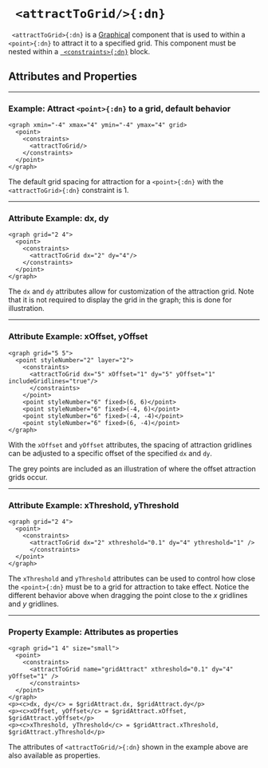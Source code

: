 


# ` <attractToGrid/>{:dn}`

` <attractToGrid>{:dn}` is a [Graphical](../document_structure/essentialConcepts#component-types) component that 
is used to within a ` <point>{:dn}` to attract it to a specified grid. This component must be
nested within a [` <constraints>{:dn}`](constraints.mdx) block. 

## Attributes and Properties 
 <AttrDisplay name='attractToGrid'/> 
 <PropDisplay name='attractToGrid'/>


---

### Example: Attract `<point>{:dn}` to a grid, default behavior
```doenet-example
<graph xmin="-4" xmax="4" ymin="-4" ymax="4" grid>
  <point>
    <constraints>
      <attractToGrid/>
    </constraints>
  </point>
</graph>
```

The default grid spacing for attraction for a `<point>{:dn}` with 
the `<attractToGrid>{:dn}` constraint is 1.


---

### Attribute Example: dx, dy
```doenet-example
<graph grid="2 4">
  <point>
    <constraints>
      <attractToGrid dx="2" dy="4"/>
    </constraints>
  </point>
</graph>
```

The `dx` and `dy` attributes allow for customization of the attraction grid. 
Note that it is not required to display the grid in the graph; this is done for illustration.


---

### Attribute Example: xOffset, yOffset
```doenet-editor-horiz
<graph grid="5 5">
  <point styleNumber="2" layer="2">
    <constraints>
      <attractToGrid dx="5" xOffset="1" dy="5" yOffset="1" includeGridlines="true"/>
      </constraints>
    </point>
    <point styleNumber="6" fixed>(6, 6)</point>
    <point styleNumber="6" fixed>(-4, 6)</point>
    <point styleNumber="6" fixed>(-4, -4)</point>
    <point styleNumber="6" fixed>(6, -4)</point>
</graph>
```

With the `xOffset` and `yOffset` attributes, the spacing of attraction gridlines can be adjusted to a 
specific offset of the specified `dx` and `dy`.

The grey points are included as an illustration of where the offset attraction grids occur.


---

### Attribute Example: xThreshold, yThreshold
```doenet-editor-horiz
<graph grid="2 4">
  <point>
    <constraints>
      <attractToGrid dx="2" xthreshold="0.1" dy="4" ythreshold="1" />
      </constraints>
  </point>
</graph>
```

The `xThreshold` and `yThreshold` attributes can be used to control how close the `<point>{:dn}` must be to 
a grid for attraction to take effect. Notice the different behavior above when dragging the point 
close to the $x$ gridlines and $y$ gridlines.

---

### Property Example: Attributes as properties
```doenet-editor-horiz
<graph grid="1 4" size="small">
  <point>
    <constraints>
      <attractToGrid name="gridAttract" xthreshold="0.1" dy="4" yOffset="1" />
      </constraints>
  </point>
</graph>
<p><c>dx, dy</c> = $gridAttract.dx, $gridAttract.dy</p>
<p><c>xOffset, yOffset</c> = $gridAttract.xOffset, $gridAttract.yOffset</p>
<p><c>xThreshold, yThreshold</c> = $gridAttract.xThreshold, $gridAttract.yThreshold</p>
```

The attributes of `<attractToGrid/>{:dn}` shown in the example above are also available as properties.
